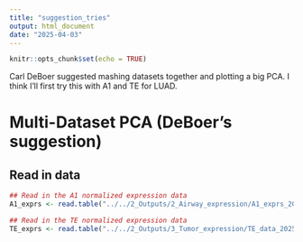 ```yaml
---
title: "suggestion_tries"
output: html_document
date: "2025-04-03"
---
```


```r
knitr::opts_chunk$set(echo = TRUE)
```

Carl DeBoer suggested mashing datasets together and plotting a big PCA. I think I'll first try this with A1 and TE for LUAD.

# Multi-Dataset PCA (DeBoer's suggestion)

## Read in data
```r

## Read in the A1 normalized expression data
A1_exprs <- read.table("../../2_Outputs/2_Airway_expression/A1_exprs_20250403.txt", sep = " ")

## Read in the TE normalized expression data
TE_exprs <- read.table("../../2_Outputs/3_Tumor_expression/TE_data_20250403.txt", sep = " ")

```



